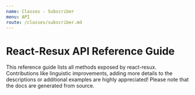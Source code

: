 ```yaml
---
name: Classes - Subscriber
menu: API
route: /classes/subscriber.md
---
```


# React-Resux API Reference Guide

This reference guide lists all methods exposed by react-resux. Contributions like linguistic improvements, adding
more details to the descriptions or additional examples are highly appreciated! Please note that the docs are
generated from source.
